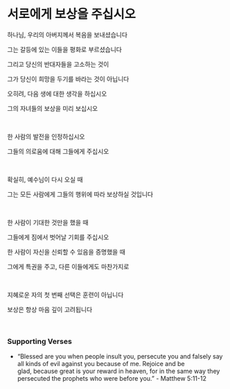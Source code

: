 # 서로에게 보상을 주십시오

하나님, 우리의 아버지께서 복음을 보내셨습니다

그는 갈등에 있는 이들을 평화로 부르셨습니다

그리고 당신의 반대자들을 고소하는 것이

그가 당신이 희망을 두기를 바라는 것이 아닙니다

오히려, 다음 생에 대한 생각을 하십시오

그의 자녀들의 보상을 미리 보십시오

<br />

한 사람의 발전을 인정하십시오

그들의 의로움에 대해 그들에게 주십시오

<br />

확실히, 예수님이 다시 오실 때

그는 모든 사람에게 그들의 행위에 따라 보상하실 것입니다

<br />

한 사람이 기대한 것만을 했을 때

그들에게 짐에서 벗어날 기회를 주십시오

한 사람이 자신을 신뢰할 수 있음을 증명했을 때

그에게 특권을 주고, 다른 이들에게도 마찬가지로

<br />

지혜로운 자의 첫 번째 선택은 훈련이 아닙니다

보상은 항상 마음 깊이 고려됩니다

<br />

### Supporting Verses

- “Blessed are you when people insult you, persecute you and falsely say all kinds of evil against you because of me. Rejoice and be glad, because great is your reward in heaven, for in the same way they persecuted the prophets who were before you.” - Matthew 5:11-12